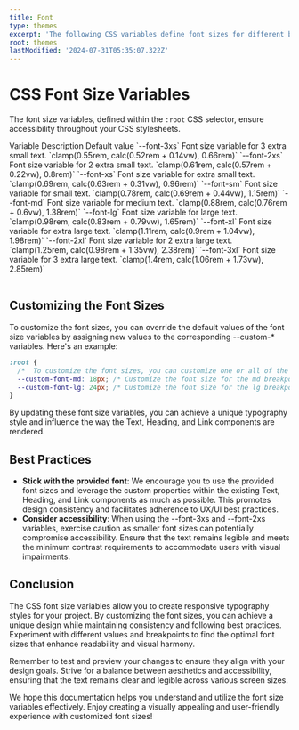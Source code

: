 ```yaml
---
title: Font
type: themes
excerpt: 'The following CSS variables define font sizes for different breakpoints. These variables are responsive and adjust dynamically based on the viewport size. If you prefer different font sizes for your project, you can customize these values according to your needs.'
root: themes
lastModified: '2024-07-31T05:35:07.322Z'
---
```


# CSS Font Size Variables

The font size variables, defined within the `:root` CSS selector, ensure accessibility throughout your CSS stylesheets.

<Alert
  color="war"
  title="Caution"
  variant="soft"
  message="Customizing spacing using the `--s-*` variables may impact the responsive layout. Default values utilize the `clamp` function to adapt spacing based on viewport size, maintaining proportions and alignment. Modifying these values might result in spacing inconsistencies."
/>

<Table>
  <TableRow type="head">
    <TableColumn as="th">Variable</TableColumn>
    <TableColumn as="th">Description</TableColumn>
    <TableColumn as="th">Default value</TableColumn>
  </TableRow>
  <TableRow>
    <TableColumn>`--font-3xs`</TableColumn>
    <TableColumn>Font size variable for 3 extra small text.</TableColumn>
    <TableColumn>`clamp(0.55rem, calc(0.52rem + 0.14vw), 0.66rem)`</TableColumn>
  </TableRow>
  <TableRow>
    <TableColumn>`--font-2xs`</TableColumn>
    <TableColumn>Font size variable for 2 extra small text.</TableColumn>
    <TableColumn>`clamp(0.61rem, calc(0.57rem + 0.22vw), 0.8rem)`</TableColumn>
  </TableRow>
  <TableRow>
    <TableColumn>`--font-xs`</TableColumn>
    <TableColumn>Font size variable for extra small text.</TableColumn>
    <TableColumn>`clamp(0.69rem, calc(0.63rem + 0.31vw), 0.96rem)`</TableColumn>
  </TableRow>
  <TableRow>
    <TableColumn>`--font-sm`</TableColumn>
    <TableColumn>Font size variable for small text.</TableColumn>
    <TableColumn>`clamp(0.78rem, calc(0.69rem + 0.44vw), 1.15rem)`</TableColumn>
  </TableRow>
  <TableRow>
    <TableColumn>`--font-md`</TableColumn>
    <TableColumn>Font size variable for medium text.</TableColumn>
    <TableColumn>`clamp(0.88rem, calc(0.76rem + 0.6vw), 1.38rem)`</TableColumn>
  </TableRow>
  <TableRow>
    <TableColumn>`--font-lg`</TableColumn>
    <TableColumn>Font size variable for large text.</TableColumn>
    <TableColumn>`clamp(0.98rem, calc(0.83rem + 0.79vw), 1.65rem)`</TableColumn>
  </TableRow>
  <TableRow>
    <TableColumn>`--font-xl`</TableColumn>
    <TableColumn>Font size variable for extra large text.</TableColumn>
    <TableColumn>`clamp(1.11rem, calc(0.9rem + 1.04vw), 1.98rem)`</TableColumn>
  </TableRow>
  <TableRow>
    <TableColumn>`--font-2xl`</TableColumn>
    <TableColumn>Font size variable for 2 extra large text.</TableColumn>
    <TableColumn>`clamp(1.25rem, calc(0.98rem + 1.35vw), 2.38rem)`</TableColumn>
  </TableRow>
  <TableRow>
    <TableColumn>`--font-3xl`</TableColumn>
    <TableColumn>Font size variable for 3 extra large text.</TableColumn>
    <TableColumn>`clamp(1.4rem, calc(1.06rem + 1.73vw), 2.85rem)`</TableColumn>
  </TableRow>
</Table>

## Customizing the Font Sizes

To customize the font sizes, you can override the default values of the font size variables by assigning new values to the corresponding --custom-\* variables. Here's an example:

```css showLineNumbers title="themes.css"
:root {
  /*  To customize the font sizes, you can customize one or all of the custom variables by assigning new values to them. */
  --custom-font-md: 18px; /* Customize the font size for the md breakpoint */
  --custom-font-lg: 24px; /* Customize the font size for the lg breakpoint */
}
```

By updating these font size variables, you can achieve a unique typography style and influence the way the Text, Heading, and Link components are rendered.

## Best Practices

- **Stick with the provided font**: We encourage you to use the provided font sizes and leverage the custom properties within the existing Text, Heading, and Link components as much as possible. This promotes design consistency and facilitates adherence to UX/UI best practices.
- **Consider accessibility**: When using the --font-3xs and --font-2xs variables, exercise caution as smaller font sizes can potentially compromise accessibility. Ensure that the text remains legible and meets the minimum contrast requirements to accommodate users with visual impairments.

## Conclusion

The CSS font size variables allow you to create responsive typography styles for your project. By customizing the font sizes, you can achieve a unique design while maintaining consistency and following best practices. Experiment with different values and breakpoints to find the optimal font sizes that enhance readability and visual harmony.

Remember to test and preview your changes to ensure they align with your design goals. Strive for a balance between aesthetics and accessibility, ensuring that the text remains clear and legible across various screen sizes.

We hope this documentation helps you understand and utilize the font size variables effectively. Enjoy creating a visually appealing and user-friendly experience with customized font sizes!
